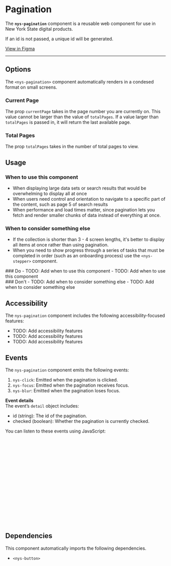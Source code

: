 
<Meta of={NysPaginationStories} title="Components/Pagination/Documentation" />

# Pagination

The **`nys-pagination`** component is a reusable web component for use in New York State digital products.

If an id is not passed, a unique id will be generated.

<div className="nys-grid-row nys-grid-gap-1">
  <nys-badge label="Stable" prefixIcon="code"></nys-badge>
  <nys-badge
    prefixIcon
    prefixLabel="WCAG 2.2"
    label="AA"
    intent="success"
  ></nys-badge>
  <p className="pill pill--uikit">
    <a href="https://www.figma.com/design/TODO/add/url" target="_blank">View in Figma</a>
  </p>
</div>

---

<Canvas of={NysPaginationStories.Basic} />

<Controls />

## Options

The `<nys-pagination>` component automatically renders in a condesed format on small screens.

### Current Page

The prop `currentPage` takes in the page number you are currently on. This value cannot be larger than the value of `totalPages`. If a value larger than `totalPages` is passed in, it will return the last available page.

### Total Pages

The prop `totalPages` takes in the number of total pages to view.

## Usage

### When to use this component

- When displaying large data sets or search results that would be overwhelming to display all at once
- When users need control and orientation to navigate to a specific part of the content, such as page 5 of search results
- When performance and load times matter, since pagination lets you fetch and render smaller chunks of data instead of everything at once.

### When to consider something else

- If the collection is shorter than 3 - 4 screen lengths, it's better to display all items at once rather than using pagination.
- When you need to show progress through a series of tasks that must be completed in order (such as an onboarding process) use the `<nys-stepper>` component.

<div className="nys-grid-row nys-grid-gap-lg">
  <div className="nys-mobile-lg:nys-grid-col">
    <div className="usage-card usage-card--do">
      ### <nys-icon name="check_circle" color="var(--nys-color-success)" /> Do
      - TODO: Add when to use this component
      - TODO: Add when to use this component
    </div>
  </div>
  <div className="nys-mobile-lg:nys-grid-col">
    <div className="usage-card usage-card--dont">
      ### <nys-icon name="error" color="var(--nys-color-danger)" /> Don't
      - TODO: Add when to consider something else
      - TODO: Add when to consider something else
    </div>
  </div>
</div>

## Accessibility

The `nys-pagination` component includes the following accessibility-focused features:

- TODO: Add accessibility features
- TODO: Add accessibility features
- TODO: Add accessibility features

## Events

The `nys-pagination` component emits the following events:

1. `nys-click`: Emitted when the pagination is clicked.
2. `nys-focus`: Emitted when the pagination receives focus.
3. `nys-blur`: Emitted when the pagination loses focus.

**Event details** \
The event’s `detail` object includes:
- id (string): The id of the pagination.
- checked (boolean): Whether the pagination is currently checked.

You can listen to these events using JavaScript:

```js
// Select the pagination component
const pagination = document.querySelector("nys-pagination");

// Listen for the 'nys-click' event
pagination.addEventListener("nys-click", (event) => {
  const {id, checked} = event.detail;
	console.log("Pagination (${id}) is clicked. Checked: ${checked}");
});

// Listen for the 'nys-focus' event
pagination.addEventListener("nys-focus", () => {
	console.log("Pagination is focused");
});

// Listen for the 'nys-blur' event
pagination.addEventListener("nys-blur", () => {
	console.log("Pagination lost focus");
});
```

## Dependencies

This component automatically imports the following dependencies.

- `<nys-button>`
